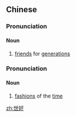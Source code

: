 ==Chinese==
{{zh-forms}}

===Pronunciation===
{{zh-pron
|m=shìhǎo
|cat=n
}}

====Noun====
{{zh-noun}}

# [[friend]]s for [[generation]]s

===Pronunciation===
{{zh-pron
|m=shìhào
|cat=n
}}

====Noun====
{{zh-noun}}

# [[fashion]]s of the [[time]]

[[zh:世好]]